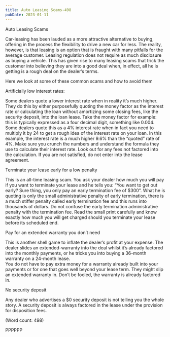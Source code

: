 ```yaml
---
title: Auto Leasing Scams-498
pubDate: 2023-01-11
---
```


Auto Leasing Scams

Car-leasing has been lauded as a more attractive alternative to buying, 
offering in the process the flexibility to drive a new car for less. The 
reality, however, is that leasing is an option that is fraught with many 
pitfalls for the average customer. Leasing regulation does not require as 
much disclosure as buying a vehicle. This has given rise to many leasing 
scams that trick the customer into believing they are into a good deal 
when, in effect, all he is getting is a rough deal on the dealer’s terms. 

Here we look at some of these common scams and how to avoid them

Artificially low interest rates:

Some dealers quote a lower interest rate when in reality it’s much 
higher. They do this by either purposefully quoting the money factor as 
the interest rate or calculating the loan without amortizing some closing 
fees, like the security deposit, into the loan lease. Take the money 
factor for example: this is typically expressed as a four decimal digit, 
something like 0.004. Some dealers quote this as a 4% interest rate when 
in fact you need to multiply it by 24 to get a rough idea of the interest 
rate on your loan. In this example, the interest rate is a much higher 9.6% 
than the “quoted” rate of 4%. 
Make sure you crunch the numbers and understand the formula they use to 
calculate their interest rate. Look out for any fees not factored into the 
calculation. If you are not satisfied, do not enter into the lease 
agreement. 

Terminate your lease early for a low penalty

This is an all-time leasing scam. You ask your dealer how much you will pay
if you want to terminate your lease and he tells you: “You want to get out 
early? Sure thing, you only pay an early termination fee of $300”.  What he
is quoting is only the small administrative penalty of early termination, 
there is a much stiffer penalty called early termination fee and this runs 
into thousands of dollars.
Do not confuse the early termination administrative penalty with the 
termination fee. Read the small print carefully and know exactly how much 
you will get charged should you terminate your lease before its scheduled 
end.  

Pay for an extended warranty you don’t need

This is another shell game to inflate the dealer’s profit at your expense. 
The dealer slides an extended-warranty into the deal whilst it’s already 
factored into the monthly payments, or he tricks you into buying a 36-month 
warranty on a 24-month lease.   
You do not have to pay extra money for a warranty already built into your 
payments or for one that goes well beyond your lease term. 
They might slip an extended warranty in. Don’t be fooled, the warranty is 
already factored in.

No security deposit

Any dealer who advertises a $0 security deposit is not telling you the
whole story. A security deposit is always factored in the lease under the 
provision for disposition fees.  



(Word count: 498)

PPPPPP